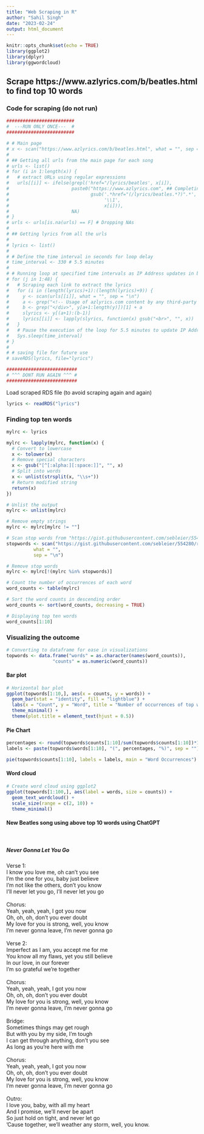 ```yaml
---
title: "Web Scraping in R"
author: "Sahil Singh"
date: "2023-02-24"
output: html_document
---
```


```r
knitr::opts_chunk$set(echo = TRUE)
library(ggplot2)
library(dplyr)
library(ggwordcloud)
```

## Scrape https://www.azlyrics.com/b/beatles.html to find top 10 words

### Code for scraping (do not run)
```r
#########################
#  ---RUN ONLY ONCE---  #
#########################

# # Main page
# x <- scan("https://www.azlyrics.com/b/beatles.html", what = "", sep = "\n")
# 
# ## Getting all urls from the main page for each song
# urls <- list()
# for (i in 1:length(x)) {
#   # extract URLs using regular expressions
#   urls[[i]] <- ifelse(grepl('href="/lyrics/beatles', x[i]),
#                       paste0("https://www.azlyrics.com", ## Completing link
#                              gsub('.*href="(/lyrics/beatles.*?)".*',
#                                   '\\1',
#                                   x[i])),
#                       NA)
# }
# urls <- urls[is.na(urls) == F] # Dropping NAs
# 
# ## Getting lyrics from all the urls
# 
# lyrics <- list()
# 
# # Define the time interval in seconds for loop delay
# time_interval <- 330 # 5.5 minutes
# 
# # Running loop at specified time intervals as IP Address updates in background
# for (j in 1:48) {
#   # Scraping each link to extract the lyrics
#   for (i in (length(lyrics)+1):(length(lyrics)+9)) {
#     y <- scan(urls[[i]], what = "", sep = "\n")
#     a <- grep("<!-- Usage of azlyrics.com content by any third-party lyrics provider is prohibited by our licensing agreement. Sorry about that. -->", y)
#     b <- grep("</div>", y[a+1:length(y)])[1] + a
#     slyrics <- y[(a+1):(b-1)]
#     lyrics[[i]] <- lapply(slyrics, function(x) gsub("<br>", "", x))
#   }
#   # Pause the execution of the loop for 5.5 minutes to update IP Address
#   Sys.sleep(time_interval)
# }
# 
# # saving file for future use
# saveRDS(lyrics, file="lyrics")

##########################
# ^^^ DONT RUN AGAIN ^^^ #
##########################
```

Load scraped RDS file (to avoid scraping again and again)
```r
lyrics <- readRDS("lyrics")
```

### Finding top ten words

```r
mylrc <- lyrics

mylrc <- lapply(mylrc, function(x) {
  # Convert to lowercase
  x <- tolower(x)
  # Remove special characters
  x <- gsub("[^[:alpha:][:space:]]", "", x)
  # Split into words
  x <- unlist(strsplit(x, "\\s+"))
  # Return modified string
  return(x)
})

# Unlist the output
mylrc <- unlist(mylrc)

# Remove empty strings
mylrc <- mylrc[mylrc != ""]

# Scan stop words from "https://gist.githubusercontent.com/sebleier/554280/raw/7e0e4a1ce04c2bb7bd41089c9821dbcf6d0c786c/NLTK's%2520list%2520of%2520english%2520stopwords"
stopwords <- scan("https://gist.githubusercontent.com/sebleier/554280/raw/7e0e4a1ce04c2bb7bd41089c9821dbcf6d0c786c/NLTK's%2520list%2520of%2520english%2520stopwords", 
          what = "", 
          sep = "\n")

# Remove stop words
mylrc <- mylrc[!(mylrc %in% stopwords)]

# Count the number of occurrences of each word
word_counts <- table(mylrc)

# Sort the word counts in descending order
word_counts <- sort(word_counts, decreasing = TRUE)

# Displaying top ten words
word_counts[1:10]
```

### Visualizing the outcome

```r
# Converting to dataframe for ease in visualizations
topwords <- data.frame("words" = as.character(names(word_counts)),
                 "counts" = as.numeric(word_counts))
```

#### Bar plot
```r
# Horizontal bar plot
ggplot(topwords[1:10,], aes(x = counts, y = words)) +
  geom_bar(stat = "identity", fill = "lightblue") +
  labs(x = "Count", y = "Word", title = "Number of occurrences of top words") +
  theme_minimal() +
  theme(plot.title = element_text(hjust = 0.5))
```

#### Pie Chart
```r
percentages <- round(topwords$counts[1:10]/sum(topwords$counts[1:10])*100, 2)
labels <- paste(topwords$words[1:10], "(", percentages, "%)", sep = "")

pie(topwords$counts[1:10], labels = labels, main = "Word Occurrences")
```

#### Word cloud
```r
# Create word cloud using ggplot2
ggplot(topwords[1:100,], aes(label = words, size = counts)) +
  geom_text_wordcloud() +
  scale_size(range = c(2, 10)) +
  theme_minimal()
```

#### New Beatles song using above top 10 words using ChatGPT <br>
<br>

##### Never Gonna Let You Go<br>
Verse 1:<br>
I know you love me, oh can't you see <br>
I'm the one for you, baby just believe<br>
I'm not like the others, don't you know<br>
I'll never let you go, I'll never let you go<br>
<br>
Chorus:<br>
Yeah, yeah, yeah, I got you now<br>
Oh, oh, oh, don't you ever doubt<br>
My love for you is strong, well, you know<br>
I'm never gonna leave, I'm never gonna go<br>
<br>
Verse 2:<br>
Imperfect as I am, you accept me for me<br>
You know all my flaws, yet you still believe<br>
In our love, in our forever<br>
I'm so grateful we're together<br>
<br>
Chorus:<br>
Yeah, yeah, yeah, I got you now<br>
Oh, oh, oh, don't you ever doubt<br>
My love for you is strong, well, you know<br>
I'm never gonna leave, I'm never gonna go<br>
<br>
Bridge:<br>
Sometimes things may get rough<br>
But with you by my side, I'm tough<br>
I can get through anything, don't you see<br>
As long as you're here with me<br>
<br>
Chorus:<br>
Yeah, yeah, yeah, I got you now<br>
Oh, oh, oh, don't you ever doubt<br>
My love for you is strong, well, you know<br>
I'm never gonna leave, I'm never gonna go<br>
<br>
Outro:<br>
I love you, baby, with all my heart<br>
And I promise, we'll never be apart<br>
So just hold on tight, and never let go<br>
'Cause together, we'll weather any storm, well, you know.<br>
